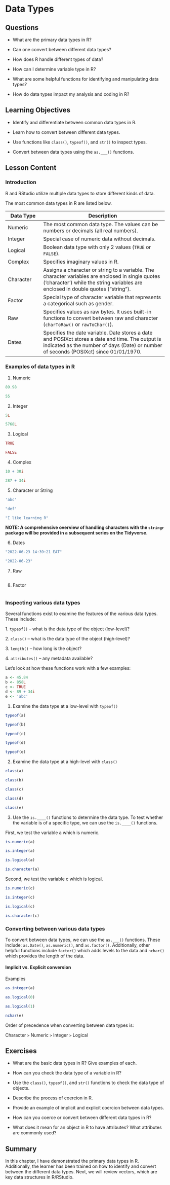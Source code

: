 # Data Types {#sec-data-types}

## Questions

-   What are the primary data types in R?

-   Can one convert between different data types?

-   How does R handle different types of data?

-   How can I determine variable type in R?

-   What are some helpful functions for identifying and manipulating data types?

-   How do data types impact my analysis and coding in R?

## Learning Objectives

-   Identify and differentiate between common data types in R.

-   Learn how to convert between different data types.

-   Use functions like `class()`, `typeof()`, and `str()` to inspect types.

-   Convert between data types using the `as.___()` functions.

## Lesson Content

### Introduction

R and RStudio utilize multiple data types to store different kinds of data.

The most common data types in R are listed below.

| **Data Type** | **Description**                                                                                                                                                                           |
|----------------|--------------------------------------------------------|
| Numeric       | The most common data type. The values can be numbers or decimals (all real numbers).                                                                                                      |
| Integer       | Special case of numeric data without decimals.                                                                                                                                            |
| Logical       | Boolean data type with only 2 values (`TRUE` or `FALSE`).                                                                                                                                 |
| Complex       | Specifies imaginary values in R.                                                                                                                                                          |
| Character     | Assigns a character or string to a variable. The character variables are enclosed in single quotes ('character') while the string variables are enclosed in double quotes ("string").     |
| Factor        | Special type of character variable that represents a categorical such as gender.                                                                                                          |
| Raw           | Specifies values as raw bytes. It uses built-in functions to convert between raw and character (`charToRaw()` or `rawToChar()`).                                                          |
| Dates         | Specifies the date variable. Date stores a date and POSIXct stores a date and time. The output is indicated as the number of days (Date) or number of seconds (POSIXct) since 01/01/1970. |

### Examples of data types in R

1.  Numeric

```r
89.98
```

```r
55
```

2.  Integer

```r
5L
```

```r
5768L
```

3.  Logical

```r
TRUE
```

```r
FALSE
```

4.  Complex

```r
10 + 30i
```

```r
287 + 34i
```

5.  Character or String

```r
'abc'
```

```r
"def"
```

```r
"I like learning R"
```

**NOTE: A comprehensive overview of handling characters with the `stringr` package will be provided in a subsequent series on the Tidyverse.**

6.  Dates

```r
"2022-06-23 14:39:21 EAT"
```

```r
"2022-06-23"
```

7.  Raw

```r

```

8.  Factor

```r

```

### Inspecting various data types

Several functions exist to examine the features of the various data types. These include:

1\. `typeof()` – what is the data type of the object (low-level)?

2\. `class()` – what is the data type of the object (high-level)?

3\. `length()` – how long is the object?

4\. `attributes()` – any metadata available?

Let’s look at how these functions work with a few examples:

```r
a <- 45.84
b <- 858L
c <- TRUE
d <- 89 + 34i
e <- 'abc'
```

1.  Examine the data type at a low-level with `typeof()`

```r
typeof(a)
```

```r
typeof(b)
```

```r
typeof(c)
```

```r
typeof(d)
```

```r
typeof(e)
```

2.  Examine the data type at a high-level with `class()`

```r
class(a)
```

```r
class(b)
```

```r
class(c)
```

```r
class(d)
```

```r
class(e)
```

3.  Use the `is.____()` functions to determine the data type. To test whether the variable is of a specific type, we can use the `is.____()` functions.

First, we test the variable a which is numeric.

```r
is.numeric(a)
```

```r
is.integer(a)
```

```r
is.logical(a)
```

```r
is.character(a)
```

Second, we test the variable c which is logical.

```r
is.numeric(c)
```

```r
is.integer(c)
```

```r
is.logical(c)
```

```r
is.character(c)
```

### Converting between various data types

To convert between data types, we can use the `as.___()` functions. These include: `as.Date()`, `as.numeric()`, and `as.factor()`. Additionally, other helpful functions include `factor()` which adds levels to the data and `nchar()` which provides the length of the data.

#### Implicit vs. Explicit conversion

Examples

```r
as.integer(a)
```

```r
as.logical(0)
```

```r
as.logical(1)
```

```r
nchar(e)
```

Order of precedence when converting between data types is:

Character `>` Numeric `>` Integer `>` Logical

## Exercises

-   What are the basic data types in R? Give examples of each.

-   How can you check the data type of a variable in R?

-   Use the `class()`, `typeof()`, and `str()` functions to check the data type of objects.

-   Describe the process of coercion in R.

-   Provide an example of implicit and explicit coercion between data types.

-   How can you coerce or convert between different data types in R?

-   What does it mean for an object in R to have attributes? What attributes are commonly used?

## Summary

In this chapter, I have demonstrated the primary data types in R. Additionally, the learner has been trained on how to identify and convert between the different data types. Next, we will review vectors, which are key data structures in R/RStudio.
